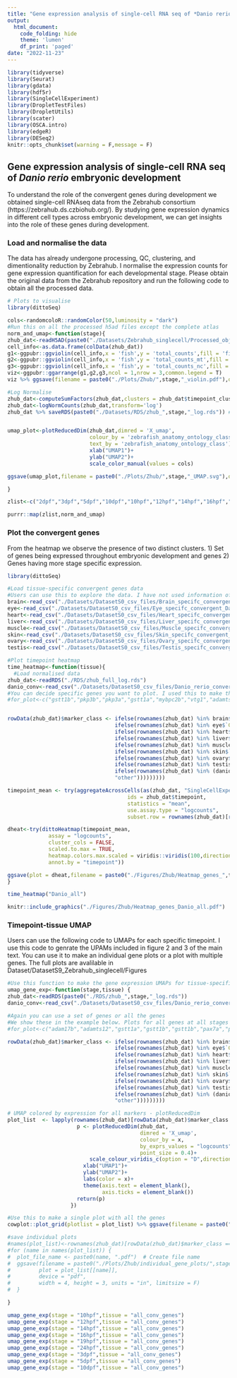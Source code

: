 ```yaml
---
title: "Gene expression analysis of single-cell RNA seq of *Danio rerio* embryonic development and bulk RNA-seq of metamorphosis in *Amphiprion ocellaris*"
output:
  html_document:
    code_folding: hide
    theme: 'lumen'
    df_print: 'paged'
date: "2022-11-23"
---
```


```r
library(tidyverse)
library(Seurat)
library(gdata)
library(hdf5r)
library(SingleCellExperiment)
library(DropletTestFiles)
library(DropletUtils)
library(scater)
library(OSCA.intro)
library(edgeR)
library(DESeq2)
knitr::opts_chunk$set(warning = F,message = F)
```

## Gene expression analysis of single-cell RNA seq of *Danio rerio* embryonic development {.tabset}
To understand the role of the convergent genes during development we obtained single-cell RNAseq data from the Zebrahub consortium (https://zebrahub.ds.czbiohub.org/). By studying gene expression dynamics in different cell types across embryonic development, we can get insights into the role of these genes during development. 

### Load and normalise the data
The data has already undergone processing, QC, clustering, and dimentionality reduction by Zebrahub. I normalise the expression counts for gene expression quantification for each developmental stage. Please obtain the original data from the Zebrahub repository and run the following code to obtain all the processed data. 
```r
# Plots to visualise
library(dittoSeq)

cols<-randomcoloR::randomColor(50,luminosity = "dark")
#Run this on all the processed h5ad files except the complete atlas
norm_and_umap<-function(stage){
zhub_dat<-readH5AD(paste0("./Datasets/Zebrahub_singlecell/Processed_objects/zf_atlas_",stage,"_v4_release.h5ad"))
cell_info<-as.data.frame(colData(zhub_dat))
g1<-ggpubr::ggviolin(cell_info,x = 'fish',y = 'total_counts',fill = 'fish',color = 'white',palette = 'npg',xlab = "Fish ID",ylab = "Total counts")
g2<-ggpubr::ggviolin(cell_info,x = 'fish',y = 'total_counts_mt',fill = 'fish',color = 'white',palette = 'npg',xlab = "Fish ID",ylab = "Total mitochondrial counts")
g3<-ggpubr::ggviolin(cell_info,x = 'fish',y = 'total_counts_nc',fill = 'fish',color = 'white',palette = 'npg',xlab = "Fish ID",ylab = "Total 'NC' counts")
viz<-ggpubr::ggarrange(g1,g2,g3,ncol = 1,nrow = 3,common.legend = T)
viz %>% ggsave(filename = paste0("./Plots/Zhub/",stage,"_violin.pdf"),device = "pdf",height = 10,width = 8,units = "in")

#Log Normalise
zhub_dat<-computeSumFactors(zhub_dat,clusters = zhub_dat$timepoint_cluster)
zhub_dat<-logNormCounts(zhub_dat,transform='log')
zhub_dat %>% saveRDS(paste0("./Datasets/RDS/zhub_",stage,"_log.rds")) #I provide the RDS file for the entire embryonic development phases. The 'full' dataset was used in all subsequent analysis


umap_plot<-plotReducedDim(zhub_dat,dimred = 'X_umap',
                          colour_by = 'zebrafish_anatomy_ontology_class',
                          text_by = 'zebrafish_anatomy_ontology_class')+
                          xlab("UMAP1")+
                          ylab("UMAP2")+
                          scale_color_manual(values = cols) 

ggsave(umap_plot,filename = paste0("./Plots/Zhub/",stage,"_UMAP.svg"),device = "svg",height = 8,width = 15,units = "in")

}

zlist<-c("2dpf","3dpf","5dpf","10dpf","10hpf","12hpf","14hpf","16hpf","19hpf","24hpf","24hpf","full")

purrr::map(zlist,norm_and_umap)

```

### Plot the convergent genes
From the heatmap we observe the presence of two distinct clusters. 1) Set of genes being expressed throughout embryonic development and genes 2) Genes having more stage specific expression.
```r
library(dittoSeq)

#Load tissue-specific convergent genes data
#Users can use this to explore the data. I have not used information of tissue specificity to separate genes. Instead I focus on all the convergent genes in zebrafish ('danio_conv'). 
brain<-read_csv("./Datasets/DatasetS0_csv_files/Brain_specifc_convergent_Danio_genes.csv")
eye<-read_csv("./Datasets/DatasetS0_csv_files/Eye_specifc_convergent_Danio_genes.csv")
heart<-read_csv("./Datasets/DatasetS0_csv_files/Heart_specifc_convergent_Danio_genes.csv")
liver<-read_csv("./Datasets/DatasetS0_csv_files/Liver_specifc_convergent_Danio_genes.csv")
muscle<-read_csv("./Datasets/DatasetS0_csv_files/Muscle_specifc_convergent_Danio_genes.csv")
skin<-read_csv("./Datasets/DatasetS0_csv_files/Skin_specifc_convergent_Danio_genes.csv")
ovary<-read_csv("./Datasets/DatasetS0_csv_files/Ovary_specifc_convergent_Danio_genes.csv")
testis<-read_csv("./Datasets/DatasetS0_csv_files/Testis_specifc_convergent_Danio_genes.csv")

#Plot timepoint heatmap
time_heatmap<-function(tissue){
  #Load normalised data
zhub_dat<-readRDS("./RDS/zhub_full_log.rds")
danio_conv<-read_csv("./Datasets/DatasetS0_csv_files/Danio_rerio_convergent_genes.csv")
#You can decide specific genes you want to plot. I used this to make the UMAPs for the sparing and ubiquitiously expressed genes. Check in Figures/Zhub
#for_plot<-c("gstt1b","pkp3b","pkp3a","gstt1a","mybpc2b","vtg1","adamts12","postnb","myom1a","mrc1a","hbae1.1","hbae1.3","myom1b","hbae3","vtg2","b3gnt3.4","adprhl1","adprh","hbaa1","hbae5","arf4a","hbaa2","pax7b","pax7a","mrc1b","slc22a21","adam17b","mical1","vtg5","eef1a2","eef1a1a","abcg1","upp2","c7b","eef2l2","arf4b","slc47a2.1","vwa11","slc22a4","slc47a4","slc47a3","anpepb","slc22a2","slc6a19b","slc6a19a.2 ","eef1a1l2","CU234171.1","osbpl7","slc6a18","c3a.5","vwa10.2","slc47a1","svopb","acp2","tmem198b","gstt1b","pkp3b","gstt1a","asic1a","tmem198a")


rowData(zhub_dat)$marker_class <- ifelse(rownames(zhub_dat) %in% brain$`Gene name`, "brain",
                                  ifelse(rownames(zhub_dat) %in% eye$`Gene name`, "eye",
                                  ifelse(rownames(zhub_dat) %in% heart$`Gene name`, "heart",
                                  ifelse(rownames(zhub_dat) %in% liver$`Gene name`, "liver",
                                  ifelse(rownames(zhub_dat) %in% muscle$`Gene name`, "muscle",
                                  ifelse(rownames(zhub_dat) %in% skin$`Gene name`, "skin",
                                  ifelse(rownames(zhub_dat) %in% ovary$`Gene name`, "ovary",
                                  ifelse(rownames(zhub_dat) %in% testis$`Gene name`, "testis",
                                  ifelse(rownames(zhub_dat) %in% (danio_conv %>% distinct(`Gene name`))$`Gene name`, "Danio_all",   
                                  "other")))))))))

timepoint_mean <- try(aggregateAcrossCells(as(zhub_dat, "SingleCellExperiment"),  
                                      ids = zhub_dat$timepoint, 
                                      statistics = "mean",
                                      use.assay.type = "logcounts", 
                                      subset.row = rownames(zhub_dat)[rowData(zhub_dat)$marker_class == tissue]))

dheat<-try(dittoHeatmap(timepoint_mean,
             assay = "logcounts", 
             cluster_cols = FALSE, 
             scaled.to.max = TRUE,
             heatmap.colors.max.scaled = viridis::viridis(100,direction = -1),
             annot.by = "timepoint"))

ggsave(plot = dheat,filename = paste0("./Figures/Zhub/Heatmap_genes_",tissue,".pdf"),device = "pdf",width = 5.2, height = 21.5,units = "in",limitsize = F)
}

time_heatmap("Danio_all")

```

```r
knitr::include_graphics("./Figures/Zhub/Heatmap_genes_Danio_all.pdf")
```

### Timepoint-tissue UMAP
Users can use the following code to UMAPs for each specific timepoint. I use this code to genrate the UPAMs included in figure 2 and 3 of the main text. You can use it to make an individual gene plots or a plot with multiple genes. The full plots are avalilable in Dataset/DatasetS9_Zebrahub_singlecell/Figures
```r
#Use this function to make the gene expression UMAPs for tissue-specific convergent genes at different developmental timepoints Refer to the heatmap above to select timepoints and tissue.
umap_gene_exp<-function(stage,tissue) {  
zhub_dat<-readRDS(paste0("./RDS/zhub_",stage,"_log.rds"))
danio_conv<-read_csv("./Datasets/DatasetS0_csv_files/Danio_rerio_convergent_genes.csv")

#Again you can use a set of genes or all the genes
#We show these in the example below. Plots for all genes at all stages is in Figures/Zhub
#for_plot<-c("adam17b","adamts12","gstt1a","gstt1b","gstt1b","pax7a","pax7b","pkp3a","pkp3b","osbpl7")

rowData(zhub_dat)$marker_class <- ifelse(rownames(zhub_dat) %in% brain$`Gene name`, "brain",
                                  ifelse(rownames(zhub_dat) %in% eye$`Gene name`, "eye",
                                  ifelse(rownames(zhub_dat) %in% heart$`Gene name`, "heart",
                                  ifelse(rownames(zhub_dat) %in% liver$`Gene name`, "liver",
                                  ifelse(rownames(zhub_dat) %in% muscle$`Gene name`, "muscle",
                                  ifelse(rownames(zhub_dat) %in% skin$`Gene name`, "skin",
                                  ifelse(rownames(zhub_dat) %in% ovary$`Gene name`, "ovary",
                                  ifelse(rownames(zhub_dat) %in% testis$`Gene name`, "testis",
                                  ifelse(rownames(zhub_dat) %in% (danio_conv$`Gene name`), "all_conv_genes", 
                                  "other")))))))))

# UMAP colored by expression for all markers - plotReducedDim
plot_list  <- lapply(rownames(zhub_dat)[rowData(zhub_dat)$marker_class == tissue], function(x){
                      p <- plotReducedDim(zhub_dat, 
                                          dimred = 'X_umap',
                                          colour_by = x,
                                          by_exprs_values = "logcounts",
                                          point_size = 0.4)+
                          scale_colour_viridis_c(option = "D",direction = -1)+
                        xlab("UMAP1")+
                        ylab("UMAP2")+
                        labs(color = x)+
                        theme(axis.text = element_blank(),
                              axis.ticks = element_blank())
                      return(p)
                    })

#Use this to make a single plot with all the genes
cowplot::plot_grid(plotlist = plot_list) %>% ggsave(filename = paste0("./Figures/Zhub/gene_UMAP_",stage,"_",tissue,".pdf"),device = "pdf",width = 50, height = 30, units = "in", limitsize = F)

#save individual plots
#names(plot_list)<-rownames(zhub_dat)[rowData(zhub_dat)$marker_class == tissue]
#for (name in names(plot_list)) {
#  plot_file_name <- paste0(name, ".pdf")  # Create file name
#  ggsave(filename = paste0("./Plots/Zhub/individual_gene_plots/",stage,"_",name,"_",tissue,".pdf"), 
#         plot = plot_list[[name]], 
#         device = "pdf",
#         width = 4, height = 3, units = "in", limitsize = F)
#  }

}

umap_gene_exp(stage = "10hpf",tissue = "all_conv_genes")
umap_gene_exp(stage = "12hpf",tissue = "all_conv_genes")
umap_gene_exp(stage = "14hpf",tissue = "all_conv_genes")
umap_gene_exp(stage = "16hpf",tissue = "all_conv_genes")
umap_gene_exp(stage = "19hpf",tissue = "all_conv_genes")
umap_gene_exp(stage = "24hpf",tissue = "all_conv_genes")
umap_gene_exp(stage = "3dpf",tissue = "all_conv_genes")
umap_gene_exp(stage = "5dpf",tissue = "all_conv_genes")
umap_gene_exp(stage = "10dpf",tissue = "all_conv_genes")
```

